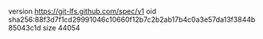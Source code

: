 version https://git-lfs.github.com/spec/v1
oid sha256:88f3d7f1cd29991046c10660f12b7c2b2ab17b4c0a3e57da13f3844b85043c1d
size 44054
